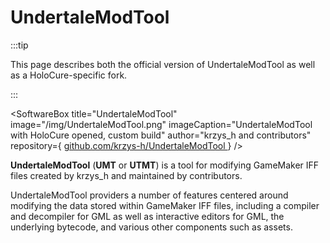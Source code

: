 
# UndertaleModTool

:::tip

This page describes both the official version of UndertaleModTool as well as a HoloCure-specific fork.

:::

<SoftwareBox
  title="UndertaleModTool"
  image="/img/UndertaleModTool.png"
  imageCaption="UndertaleModTool with HoloCure opened, custom build"
  author="krzys_h and contributors"
  repository={
    <a href="https://github.com/krzys-h/UndertaleModTool">
      github.com/krzys-h/UndertaleModTool
    </a>
  }
/>

**UndertaleModTool** (**UMT** or **UTMT**) is a tool for modifying GameMaker IFF files created by krzys_h and maintained by contributors.

UndertaleModTool providers a number of features centered around modifying the data stored within GameMaker IFF files, including a compiler and decompiler for GML as well as interactive editors for GML, the underlying bytecode, and various other components such as assets.
